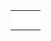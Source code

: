 {{en/Scenarios by quantity of industries}}

{|
|- valign="top"
|style="border:none;background:white"|
{{Scenario:Chatham Islands}}

|style="border:none;background:white"|
{{Scenario:Europe}}

|style="border:none;background:white"|
{{Scenario:Italy}}

|- valign="top"
|style="border:none;background:white"|
{{Scenario:Lakes}}

|style="border:none;background:white"|
{{Scenario:United Kingdom}}

|style="border:none;background:white"|
{{Scenario:Jamaica}}

|- valign="top"
|style="border:none;background:white"|
{{Scenario:New Industries 2}}

|style="border:none;background:white"|
{{Scenario:Arctic_Industrial_2007}}

|style="border:none;background:white"|
{{Scenario:Dale of Scandy}}

|- valign="top"
|style="border:none;background:white"|
{{Scenario:The Barrens}}

|style="border:none;background:white"|
{{Scenario:Verdant Islands}}

|style="border:none;background:white"|
{{Scenario:CarstsMonsterScenario_v3}}

|- valign="top"
|style="border:none;background:white"|
{{Scenario:CarstsTrainingScenario v3}}

|}